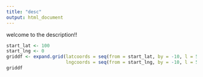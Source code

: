 ```yaml
---
title: "desc"
output: html_document
---
```


welcome to the description!!

```r
start_lat <- 100
start_lng <- 0
griddf <- expand.grid(latcoords = seq(from = start_lat, by = -10, l = 5),
                      lngcoords = seq(from = start_lng, by = -10, l = 5))
griddf
```




